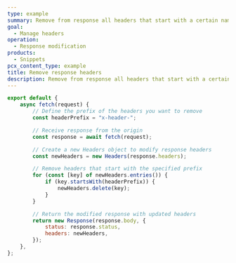 ```yaml
---
type: example
summary: Remove from response all headers that start with a certain name.
goal:
  - Manage headers
operation:
  - Response modification
products:
  - Snippets
pcx_content_type: example
title: Remove response headers
description: Remove from response all headers that start with a certain name.
---
```


```js
export default {
	async fetch(request) {
		// Define the prefix of the headers you want to remove
		const headerPrefix = "x-header-";

		// Receive response from the origin
		const response = await fetch(request);

		// Create a new Headers object to modify response headers
		const newHeaders = new Headers(response.headers);

		// Remove headers that start with the specified prefix
		for (const [key] of newHeaders.entries()) {
			if (key.startsWith(headerPrefix)) {
				newHeaders.delete(key);
			}
		}

		// Return the modified response with updated headers
		return new Response(response.body, {
			status: response.status,
			headers: newHeaders,
		});
	},
};
```

